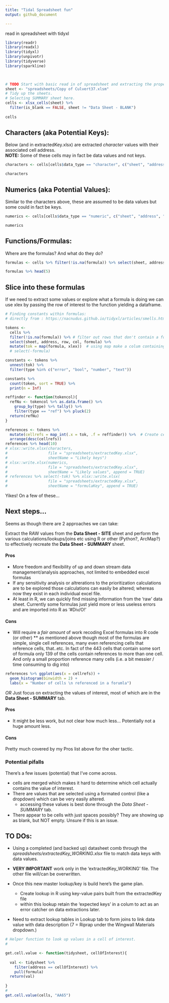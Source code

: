 ```yaml
---
title: "Tidal Spreadsheet fun"
output: github_document

---
```


read in spreadsheet with tidyxl

```r

library(readr)
library(readxl)
library(tidyxl)
library(unpivotr)
library(tidyverse)
library(sparkline)

    
```


```r

# TODO Start with basic read in of spreadsheet and extracting the proper cells.
sheet <- "spreadsheets/Copy of Culvert37.xlsm" 
# Tidy up the sheets. 
# Selecting SUMMARY sheet here.
cells <- xlsx_cells(sheet) %>% 
  filter(is_blank == FALSE, sheet != "Data Sheet - BLANK") 
  
cells

```



## Characters (aka Potential Keys):
Below (and in extractedKey.xlsx) are extracted *character* values with their associated cell address.  
**NOTE:** Some of these cells may in fact be data values and not keys.  

```r
characters <- cells[cells$data_type == "character", c("sheet", "address", "character")]

characters
```

## Numerics (aka Potential Values):
Similar to the characters above, these are assumed to be data values but some could in fact be keys.  
```r
numerics <- cells[cells$data_type == "numeric", c("sheet", "address", "numeric")]

numerics
```



## Functions/Formulas:
Where are the formulas? And what do they do?

```r
formulas <- cells %>% filter(!is.na(formula)) %>% select(sheet, address, formula)

formulas %>% head(5)
```

## Slice into these formulas
If we need to extract some values or explore what a formula is doing we can use xlex by passing the row of interest to the function yielding a dataframe.

```r

# Finding constants within formulas:
# directly from : https://nacnudus.github.io/tidyxl/articles/smells.html

tokens <-
  cells %>%
  filter(!is.na(formula)) %>% # filter out rows that don't contain a formula
  select(sheet, address, row, col, formula) %>% 
  mutate(tok = map(formula, xlex))  # using map make a colum containing a dataframe with the information from xlex()
  # select(-formula)

constants <- tokens %>% 
  unnest(tok) %>% 
  filter(type %in% c("error", "bool", "number", "text"))

constants %>%
  count(token, sort = TRUE) %>%
  print(n = Inf)

reffinder <- function(tokencol){
  refNu <- tokencol %>% as.data.frame() %>% 
    group_by(type) %>% tally() %>% 
    filter(type == "ref") %>% pluck(2)
  return(refNu)
}

references <- tokens %>% 
  mutate(cellrefs = map_int(.x = tok, .f = reffinder)) %>%  # Create cellrefs to hold the number of cells a formula references.
  arrange(desc(cellrefs))
references %>% head(10)
# xlsx::write.xlsx(characters,
#                  file = "spreadsheets/extractedKey.xlsx",
#                  sheetName = "Likely keys")
# xlsx::write.xlsx(numerics,
#                  file = "spreadsheets/extractedKey.xlsx",
#                  sheetName = "Likely values", append = TRUE)
# references %>% select(-tok) %>% xlsx::write.xlsx(
#                  file = "spreadsheets/extractedKey.xlsx",
#                  sheetName = "formulaKey", append = TRUE)

```


Yikes! On a few of these...

## Next steps...
Seems as though there are 2 approaches we can take:  

Extract the RAW values from the **Data Sheet - SITE** sheet and perform the various calculations/lookups/joins etc using R or other (Python?, ArcMap?)  to effectively recreate the **Data Sheet - SUMMARY** sheet.


#### Pros 
* More freedom and flexibility of up and down stream data management/analysis approaches, not limited to embedded excel formulas  
* If any sensitivity analysis or altrerations to the prioritization calculations are to be explored those calculations can easily be altered; whereas now they exist in each individual excel file.
* At least in R, we can quickly find missing information from the 'raw' data sheet. Currently some formulas just yield more or less useless errors and are imported into R as '#Div/O!' 

#### Cons
* Will require a _fair amount_  of work recoding Excel formulas into R code (or other)
  ** as mentioned above though most of the formulas are simple, single cell references, many even referencing cells that reference cells, that..etc. In fact of the 443 cells that contain some sort of formula only 139 of the cells contain references to more than one cell. And only a small proportion reference many cells (i.e. a bit messier / time consuming to dig into)
  
```r

references %>% ggplot(aes(x = cellrefs)) + 
  geom_histogram(binwidth = 2) + 
  labs(x = "Number of cells \n referenced in a forumla")

```


*OR* Just focus on extracting the values of interest, most of which are in the **Data Sheet - SUMMARY** tab.   

#### Pros
* It might be less work, but not clear how much less... Potentially not a huge amount less.

#### Cons
Pretty much covered by my Pros list above for the oher tactic. 

### Potential pifalls
There's a few issues (potential) that I've come across.  

* cells are merged which makes it hard to determine which cell actually contains the value of interest.  
* There are values that are selected using a formated control (like a dropdown) which can be very easily altered.  
  + accessing these values is best done through the *Data Sheet - SUMMARY* tab.  
* There appear to be cells with just spaces possibly? They are showing up as blank, but NOT empty. Unsure if this is an issue.


## TO DOs:  
* Using a completed (and backed up) datasheet comb through the *spreadsheets/extractedKey_WORKING.xlsx* file to match data keys with data values.   

* **VERY IMPORTANT** work only in the 'extractedKey_WORKING' file. The other file will/can be overwritten.  

* Once this new master lookup/key is build here's the game plan.  
  + Create lookup in R using key-value pairs  built from the extractedKey file
  + within this lookup retain the 'expected keys' in a colum to act as an error catcher on data extractions later.  
* Need to extract lookup tables in Lookup tab to form joins to link data value with data description (7 = Riprap under the Wingwall Materials dropdown.)  


```r

# Helper function to look up values in a cell of interest.
# 

get.cell.value <- function(tidysheet, cellOfInterest){
  
  val <- tidysheet %>% 
    filter(address == cellOfInterest) %>% 
    pull(formula)
  return(val)
  
}
#   
get.cell.value(cells, "AA65")


```



